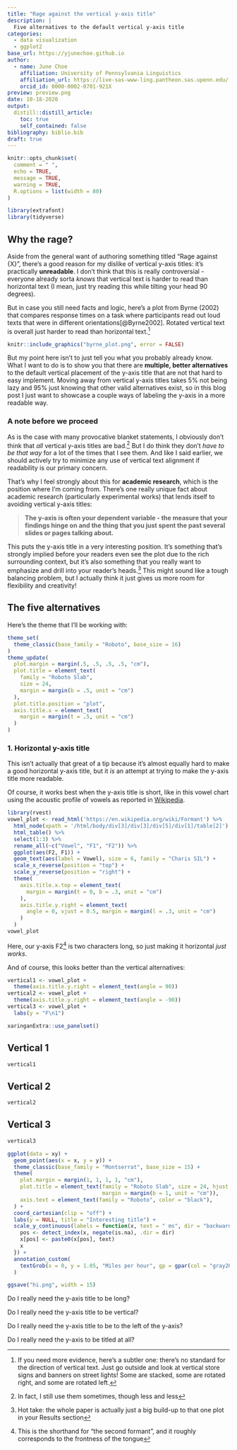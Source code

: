 ```yaml
---
title: "Rage against the vertical y-axis title"
description: |
  Five alternatives to the default vertical y-axis title
categories:
  - data visualization
  - ggplot2
base_url: https://yjunechoe.github.io
author:
  - name: June Choe
    affiliation: University of Pennsylvania Linguistics
    affiliation_url: https://live-sas-www-ling.pantheon.sas.upenn.edu/
    orcid_id: 0000-0002-0701-921X
preview: preview.png
date: 10-18-2020
output:
  distill::distill_article:
    toc: true
    self_contained: false
bibliography: biblio.bib
draft: true
---
```


```r
knitr::opts_chunk$set(
  comment = " ",
  echo = TRUE,
  message = TRUE,
  warning = TRUE,
  R.options = list(width = 80)
)

library(extrafont)
library(tidyverse)
```

## Why the rage?

Aside from the general want of authoring something titled "Rage against {X}", there's a good reason for my dislike of vertical y-axis titles: it's practically **unreadable**. I don't think that this is really controversial - everyone already sorta _knows_ that vertical text is harder to read than horizontal text (I mean, just try reading this while tilting your head 90 degrees).

But in case you still need [facts]{.sc} and [logic]{.sc}, here's a plot from Byrne (2002) that compares response times on a task where participants read out loud texts that were in different orientations[@Byrne2002]. Rotated vertical text is overall just harder to read than horizontal text.^[If you need more evidence, here's a subtler one: there's no standard for the direction of vertical text. Just go outside and look at vertical store signs and banners on street lights! Some are stacked, some are rotated right, and some are rotated left.]

```r
knitr::include_graphics("byrne_plot.png", error = FALSE)
```

But my point here isn't to just tell you what you probably already know. What I want to do is to show you that there are **multiple, better alternatives** to the default vertical placement of the y-axis title that are not that hard to easy implement. Moving away from vertical y-axis titles takes 5% not being lazy and 95% just knowing that other valid alternatives exist, so in this blog post I just want to showcase a couple ways of labeling the y-axis in a more readable way.


### A note before we proceed

As is the case with many provocative blanket statements, I obviously don't think that _all_ vertical y-axis titles are bad.^[In fact, I still use them sometimes, though less and less] But I do think they don't _have to be that way_ for a lot of the times that I see them. And like I said earlier, we should actively try to minimize any use of vertical text alignment if readability is our primary concern.

That's why I feel strongly about this for **academic research**, which is the position where I'm coming from. There's one really unique fact about academic research (particularly experimental works) that lends itself to avoiding vertical y-axis titles:

> **The y-axis is often your [dependent variable]{.sc} - the measure that your findings hinge on and the thing that you just spent the past several slides or pages talking about.**

This puts the y-axis title in a very interesting position. It's something that's strongly implied before your readers even see the plot due to the rich surrounding context, but it's also something that you really want to emphasize and drill into your reader's heads.^[Hot take: the whole paper is actually just a big build-up to that one plot in your Results section] This might sound like a tough balancing problem, but I actually think it just gives us more room for flexibility and creativity!


## The five alternatives


Here's the theme that I'll be working with:

```r
theme_set(
  theme_classic(base_family = "Roboto", base_size = 16)  
)
theme_update(
  plot.margin = margin(.5, .5, .5, .5, "cm"),
  plot.title = element_text(
    family = "Roboto Slab",
    size = 24,
    margin = margin(b = .5, unit = "cm")
  ),
  plot.title.position = "plot",
  axis.title.x = element_text(
    margin = margin(t = .5, unit = "cm")
  )
)
```


### 1. Horizontal y-axis title

This isn't actually that great of a tip because it's almost equally hard to make a good horizontal y-axis title, but it _is_ an attempt at trying to make the y-axis title more readable.

Of course, it works best when the y-axis title is short, like in this vowel chart using the acoustic profile of vowels as reported in [Wikipedia](https://en.wikipedia.org/wiki/Formant).

```r
library(rvest)
vowel_plot <- read_html('https://en.wikipedia.org/wiki/Formant') %>%
  html_node(xpath = '/html/body/div[3]/div[3]/div[5]/div[1]/table[2]') %>%
  html_table() %>%
  select(1:3) %>% 
  rename_all(~c("Vowel", "F1", "F2")) %>% 
  ggplot(aes(F2, F1)) +
  geom_text(aes(label = Vowel), size = 6, family = "Charis SIL") +
  scale_x_reverse(position = "top") +
  scale_y_reverse(position = "right") +
  theme(
    axis.title.x.top = element_text(
      margin = margin(t = 0, b = .3, unit = "cm")
    ),
    axis.title.y.right = element_text(
      angle = 0, vjust = 0.5, margin = margin(l = .3, unit = "cm")
    )
  )
vowel_plot
```

Here, our y-axis [F2]{.sc}^[This is the shorthand for "the second formant", and it roughly corresponds to the frontness of the tongue] is two characters long, so just making it horizontal _just works_.

And of course, this looks better than the vertical alternatives:

```r
vertical1 <- vowel_plot +
  theme(axis.title.y.right = element_text(angle = 90))
vertical2 <- vowel_plot +
  theme(axis.title.y.right = element_text(angle = -90))
vertical3 <- vowel_plot +
  labs(y = "F\n1")
```

```r
xaringanExtra::use_panelset()
```

::::: {.panelset}

::: {.panel}

## Vertical 1 {.panel-name}

```r
vertical1
```

:::

::: {.panel}

## Vertical 2 {.panel-name}

```r
vertical2
```

:::

::: {.panel}

## Vertical 3 {.panel-name}

```r
vertical3
```

:::

:::::


```r
ggplot(data = xy) +
  geom_point(aes(x = x, y = y)) +
  theme_classic(base_family = "Montserrat", base_size = 15) +
  theme(
    plot.margin = margin(1, 1, 1, 1, "cm"),
    plot.title = element_text(family = "Roboto Slab", size = 24, hjust = 0.5,
                              margin = margin(b = 1, unit = "cm")),
    axis.text = element_text(family = "Roboto", color = "black"),
  ) +
  coord_cartesian(clip = "off") +
  labs(y = NULL, title = "Interesting title") +
  scale_y_continuous(labels = function(x, text = " ms", dir = "backward") {
    pos <- detect_index(x, negate(is.na), .dir = dir)
    x[pos] <- paste0(x[pos], text)
    x
  }) +
  annotation_custom(
    textGrob(x = 0, y = 1.05, "Miles per hour", gp = gpar(col = "gray20", fontsize = 15, fontfamily = "Adelle"))
  )

ggsave("hi.png", width = 15)
```

Do I really need the y-axis title to be long?

Do I really need the y-axis title to be vertical?

Do I really need the y-axis title to be to the left of the y-axis?

Do I really need the y-axis to be titled at all?
